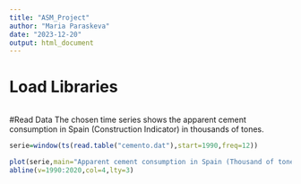 ---
title: "ASM_Project"
author: "Maria Paraskeva"
date: "2023-12-20"
output: html_document
---
# Load Libraries
```{r}

```

#Read Data
The chosen time series shows the apparent cement consumption in Spain (Construction Indicator) in thousands of tones.
```{r}

serie=window(ts(read.table("cemento.dat"),start=1990,freq=12))

plot(serie,main="Apparent cement consumption in Spain (Thousand of tones)")
abline(v=1990:2020,col=4,lty=3)
```

